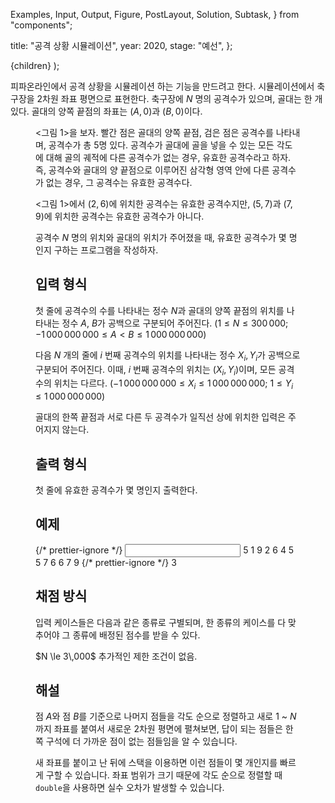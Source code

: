   Examples,
  Input,
  Output,
  Figure,
  PostLayout,
  Solution,
  Subtask,
} from "components";

  title: "공격 상황 시뮬레이션",
  year: 2020,
  stage: "예선",
};

  <PostLayout meta={meta}>{children}</PostLayout>
);

피파온라인에서 공격 상황을 시뮬레이션 하는 기능을 만드려고 한다. 시뮬레이션에서 축구장을 2차원 좌표 평면으로 표현한다. 축구장에 $N$ 명의 공격수가 있으며, 골대는 한 개 있다. 골대의 양쪽 끝점의 좌표는 $(A, 0)$과 $(B, 0)$이다.

<Figure
  src="/2020/tri1.png"
  caption="&lt;그림 1&gt; 공격 상황의 예시"
  width={540}
/>

&lt;그림 1&gt;을 보자. 빨간 점은 골대의 양쪽 끝점, 검은 점은 공격수를 나타내며, 공격수가 총 $5$명 있다. 공격수가 골대에 골을 넣을 수 있는 모든 각도에 대해 골의 궤적에 다른 공격수가 없는 경우, 유효한 공격수라고 하자. 즉, 공격수와 골대의 양 끝점으로 이루어진 삼각형 영역 안에 다른 공격수가 없는 경우, 그 공격수는 유효한 공격수다.

&lt;그림 1&gt;에서 $(2, 6)$에 위치한 공격수는 유효한 공격수지만, $(5, 7)$과 $(7, 9)$에 위치한 공격수는 유효한 공격수가 아니다.

공격수 $N$ 명의 위치와 골대의 위치가 주어졌을 때, 유효한 공격수가 몇 명인지 구하는 프로그램을 작성하자.

## 입력 형식

첫 줄에 공격수의 수를 나타내는 정수 $N$과 골대의 양쪽 끝점의 위치를 나타내는 정수 $A$, $B$가 공백으로 구분되어 주어진다.
$(1 \le N \le 300\,000;$ $-1\,000\,000\,000 \le A \lt B \le 1\,000\,000\,000)$

다음 $N$ 개의 줄에 $i$ 번째 공격수의 위치를 나타내는 정수 $X_i, Y_i$가 공백으로 구분되어 주어진다. 이때, $i$ 번째 공격수의 위치는 $(X_i, Y_i)$이며, 모든 공격수의 위치는 다르다.
$(-1\,000\,000\,000 \le X_i \le 1\,000\,000\,000;$ $1 \le Y_i \le 1\,000\,000\,000)$

골대의 한쪽 끝점과 서로 다른 두 공격수가 일직선 상에 위치한 입력은 주어지지 않는다.

## 출력 형식

첫 줄에 유효한 공격수가 몇 명인지 출력한다.

## 예제

<Examples>
  {/* prettier-ignore */}
  <Input>
5 1 9
2 6
4 5
5 7
6 6
7 9
  </Input>
  {/* prettier-ignore */}
  <Output>
3
  </Output>
</Examples>

## 채점 방식

입력 케이스들은 다음과 같은 종류로 구별되며, 한 종류의 케이스를 다 맞추어야 그 종류에 배정된 점수를 받을 수 있다.

<Subtask index={1} score={30}>
  $N \le 3\,000$
</Subtask>
<Subtask index={2} score={70}>
  추가적인 제한 조건이 없음.
</Subtask>

## 해설

<Solution>

점 $A$와 점 $B$를 기준으로 나머지 점들을 각도 순으로 정렬하고 새로 $1$ ~ $N$까지 좌표를 붙여서 새로운 $2$차원 평면에 펼쳐보면, 답이 되는 점들은 한 쪽 구석에 더 가까운 점이 없는 점들임을 알 수 있습니다.

새 좌표를 붙이고 난 뒤에 스택을 이용하면 이런 점들이 몇 개인지를 빠르게 구할 수 있습니다. 좌표 범위가 크기 때문에 각도 순으로 정렬할 때 `double`을 사용하면 실수 오차가 발생할 수 있습니다.

</Solution>
